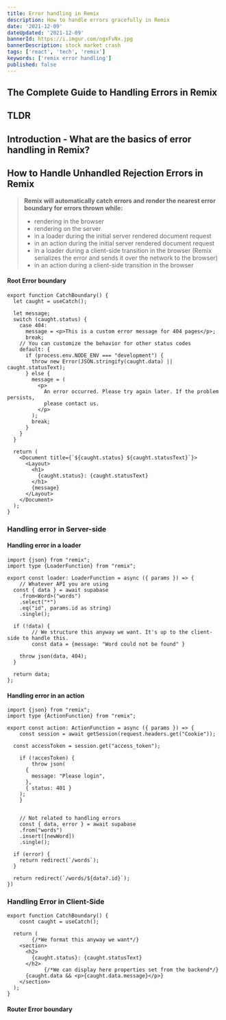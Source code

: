 ```yaml
---
title: Error handling in Remix
description: How to handle errors gracefully in Remix
date: '2021-12-09'
dateUpdated: '2021-12-09'
bannerId: https://i.imgur.com/ogxFvNx.jpg
bannerDescription: stock market crash 
tags: ['react', 'tech', 'remix']
keywords: ['remix error handling']
published: false
---
```


## The Complete Guide to Handling Errors in Remix

## TLDR

## Introduction - What are the basics of error handling in Remix?

## How to Handle Unhandled Rejection Errors in Remix 

> **Remix will automatically catch errors and render the nearest error boundary for errors thrown while:**
> - rendering in the browser
> - rendering on the server
> - in a loader during the initial server rendered document request
> - in an action during the initial server rendered document request
> - in a loader during a client-side transition in the browser (Remix serializes the error and sends it over the network to the browser)
> - in an action during a client-side transition in the browser

#### Root Error boundary

```tsx
export function CatchBoundary() {
  let caught = useCatch();

  let message;
  switch (caught.status) {
    case 404:
      message = <p>This is a custom error message for 404 pages</p>;
      break;
    // You can customize the behavior for other status codes
    default: {
      if (process.env.NODE_ENV === "development") {
        throw new Error(JSON.stringify(caught.data) || caught.statusText);
      } else {
        message = (
          <p>
            An error occurred. Please try again later. If the problem persists,
            please contact us.
          </p>
        );
        break;
      }
    }
  }

  return (
    <Document title={`${caught.status} ${caught.statusText}`}>
      <Layout>
        <h1>
          {caught.status}: {caught.statusText}
        </h1>
        {message}
      </Layout>
    </Document>
  );
}
```


### Handling error in Server-side

#### Handling error in a loader

```tsx
import {json} from "remix";
import type {LoaderFunction} from "remix";

export const loader: LoaderFunction = async ({ params }) => {
	// Whatever API you are using
  const { data } = await supabase
    .from<Word>("words")
    .select("*")
    .eq("id", params.id as string)
    .single();

  if (!data) {
		// We structure this anyway we want. It's up to the client-side to handle this.
		const data = {message: "Word could not be found" }

    throw json(data, 404);
  }

  return data;
};
```

#### Handling error in an action 

```tsx
import {json} from "remix";
import type {ActionFunction} from "remix";

export const action: ActionFunction = async ({ params }) => {
	const session = await getSession(request.headers.get("Cookie"));

  const accessToken = session.get("access_token");

	if (!accesToken) {
		throw json(
      {
        message: "Please login",
      },
      { status: 401 }
    );
	}


	// Not related to handling errors
	const { data, error } = await supabase
    .from("words")
    .insert([newWord])
    .single();

  if (error) {
    return redirect(`/words`);
  }

  return redirect(`/words/${data?.id}`);
})

```

### Handling Error in Client-Side

```tsx
export function CatchBoundary() {
	cosnt caught = useCatch();

  return (
		{/*We format this anyway we want*/}
    <section>
      <h2>
        {caught.status}: {caught.statusText}
      </h2>
			{/*We can display here properties set from the backend*/}
      {caught.data && <p>{caught.data.message}</p>}
    </section>
  );
}
```


#### Router Error boundary